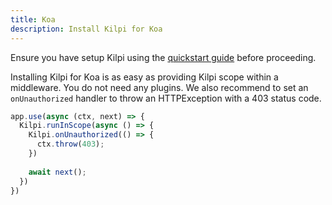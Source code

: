 ```yaml
---
title: Koa
description: Install Kilpi for Koa
---
```


Ensure you have setup Kilpi using the [quickstart guide](/getting-started/quickstart) before proceeding.

Installing Kilpi for Koa is as easy as providing Kilpi scope within a middleware. You do not need any plugins. We also recommend to set an `onUnauthorized` handler to throw an HTTPException with a 403 status code.


```ts
app.use(async (ctx, next) => {
  Kilpi.runInScope(async () => {
    Kilpi.onUnauthorized(() => {
      ctx.throw(403);
    })
    
    await next();
  })
})
```